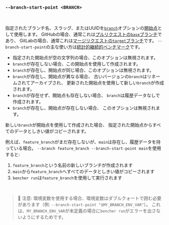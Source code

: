 ### `--branch-start-point <BRANCH>`

<br />

指定されたブランチ名、スラッグ、またはUUIDを[`branch`](#--branch-branch)オプションの[開始点][start point]として使用します。
GitHubの場合、通常これは[プルリクエストの`base`ブランチ][github base]であり、
GitLabの場合、通常これは[マージリクエストの`target`ブランチ][gitlab target]です。
`--branch-start-point`の主な使い方は[統計的継続的ベンチマーク](/ja/docs/how-to/track-benchmarks/#statistical-continuous-benchmarking)です。

- 指定された開始点が空の文字列の場合、このオプションは無視されます。
- `branch`が存在しない場合、この開始点を使用して作成されます。
- `branch`が存在し、開始点が同じ場合、このオプションは無視されます。
- `branch`が存在し、開始点が異なる場合、
  古いバージョンの`branch`はリネームされてアーカイブされ、
  更新された開始点を使用して新しい`branch`が作成されます。
- `branch`が存在せず、開始点も存在しない場合、
  `branch`は履歴データなしで作成されます。
- `branch`が存在し、開始点が存在しない場合、
  このオプションは無視されます。

新しい`branch`が開始点を使用して作成された場合、
指定された開始点からすべてのデータとしきい値がコピーされます。

例えば、`feature_branch`がまだ存在しないが、`main`は存在し、履歴データを持っている場合。
`--branch feature_branch --branch-start-point main`を使用すると:
1. `feature_branch`という名前の新しいブランチが作成されます
2. `main`から`feature_branch`へすべてのデータとしきい値がコピーされます
3. `bencher run`は`feature_branch`を使用して実行されます

[github base]: https://docs.github.com/en/pull-requests/collaborating-with-pull-requests/proposing-changes-to-your-work-with-pull-requests/about-branches#working-with-branches
[gitlab target]: https://docs.gitlab.com/ee/user/project/merge_requests/creating_merge_requests.html#from-the-merge-request-list

[start point]: /ja/docs/explanation/benchmarking/#start-point

<br />

> 🐰 注意: 環境変数を使用する場合、環境変数はダブルクォートで囲む必要があります（例: `--branch-start-point "$MY_BRANCH_ENV_VAR"`）。
> これは、`MY_BRANCH_ENV_VAR`が未定義の場合に`bencher run`がエラーを出さないようにするためです。